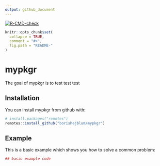 ```yaml
---
output: github_document
---
```


<!-- README.md is generated from README.Rmd. Please edit that file -->

<!-- badges: start -->
[![R-CMD-check](https://github.com/borishejblum/mypkgr/actions/workflows/R-CMD-check.yaml/badge.svg)](https://github.com/borishejblum/mypkgr/actions/workflows/R-CMD-check.yaml)
<!-- badges: end -->

```r
knitr::opts_chunk$set(
  collapse = TRUE,
  comment = "#>",
  fig.path = "README-"
)
```

# mypkgr

The goal of mypkgr is to test test test

## Installation

You can install mypkgr from github with:

```r
# install.packages("remotes")
remotes::install_github("borishejblum/mypkgr")
```

## Example

This is a basic example which shows you how to solve a common problem:

```r
## basic example code
```
